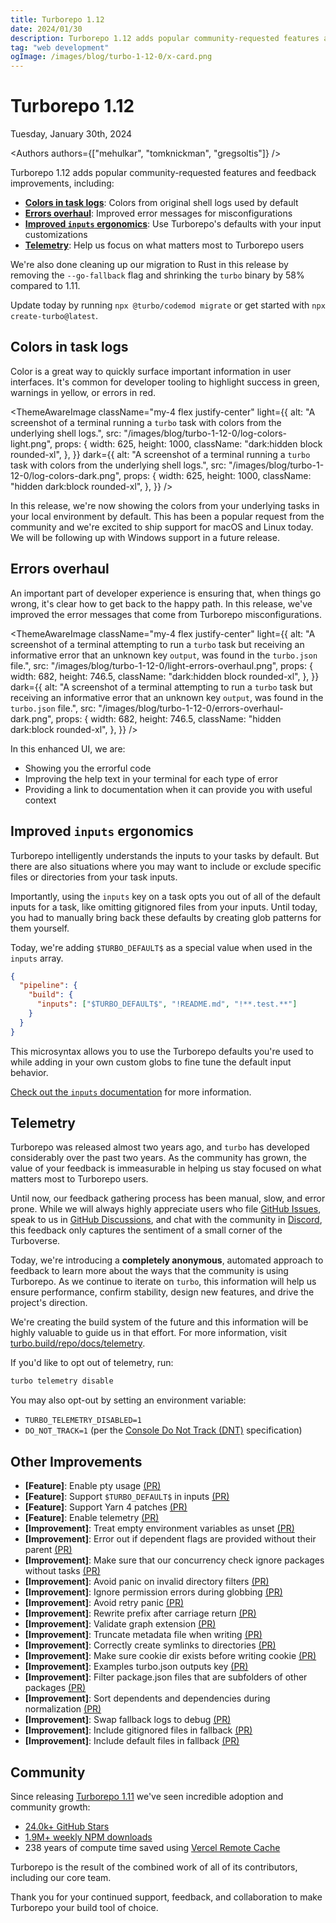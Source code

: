 ```yaml
---
title: Turborepo 1.12
date: 2024/01/30
description: Turborepo 1.12 adds popular community-requested features and feedback improvements.
tag: "web development"
ogImage: /images/blog/turbo-1-12-0/x-card.png
---
```


# Turborepo 1.12


<Date>Tuesday, January 30th, 2024</Date>

<Authors authors={["mehulkar", "tomknickman", "gregsoltis"]} />

Turborepo 1.12 adds popular community-requested features and feedback improvements, including:

- [**Colors in task logs**](#colors-in-task-logs): Colors from original shell logs used by default
- [**Errors overhaul**](#errors-overhaul): Improved error messages for misconfigurations
- [**Improved `inputs` ergonomics**](#improved---inputs-ergonomics): Use Turborepo's defaults with your input customizations
- [**Telemetry**](#telemetry): Help us focus on what matters most to Turborepo users

We're also done cleaning up our migration to Rust in this release by removing the `--go-fallback` flag and shrinking the `turbo` binary by 58% compared to 1.11.

Update today by running `npx @turbo/codemod migrate` or get started with `npx create-turbo@latest`.

## Colors in task logs

Color is a great way to quickly surface important information in user interfaces. It's common for developer tooling to highlight success in green, warnings in yellow, or errors in red.

<ThemeAwareImage
  className="my-4 flex justify-center"
  light={{
    alt: "A screenshot of a terminal running a `turbo` task with colors from the underlying shell logs.",
    src: "/images/blog/turbo-1-12-0/log-colors-light.png",
    props: {
      width: 625,
      height: 1000,
      className: "dark:hidden block rounded-xl",
    },
  }}
  dark={{
    alt: "A screenshot of a terminal running a `turbo` task with colors from the underlying shell logs.",
    src: "/images/blog/turbo-1-12-0/log-colors-dark.png",
    props: {
      width: 625,
      height: 1000,
      className: "hidden dark:block rounded-xl",
    },
  }}
/>

In this release, we're now showing the colors from your underlying tasks in your local environment by default. This has been a popular request from the community and we're excited to ship support for macOS and Linux today. We will be following up with Windows support in a future release.

## Errors overhaul

An important part of developer experience is ensuring that, when things go wrong, it's clear how to get back to the happy path. In this release, we've improved the error messages that come from Turborepo misconfigurations.

<ThemeAwareImage
  className="my-4 flex justify-center"
  light={{
    alt: "A screenshot of a terminal attempting to run a `turbo` task but receiving an informative error that an unknown key `output`, was found in the `turbo.json` file.",
    src: "/images/blog/turbo-1-12-0/light-errors-overhaul.png",
    props: {
      width: 682,
      height: 746.5,
      className: "dark:hidden block rounded-xl",
    },
  }}
  dark={{
    alt: "A screenshot of a terminal attempting to run a `turbo` task but receiving an informative error that an unknown key `output`, was found in the `turbo.json` file.",
    src: "/images/blog/turbo-1-12-0/errors-overhaul-dark.png",
    props: {
      width: 682,
      height: 746.5,
      className: "hidden dark:block rounded-xl",
    },
  }}
/>

In this enhanced UI, we are:

- Showing you the errorful code
- Improving the help text in your terminal for each type of error
- Providing a link to documentation when it can provide you with useful context

## Improved `inputs` ergonomics

Turborepo intelligently understands the inputs to your tasks by default. But there are also situations where you may want to include or exclude specific files or directories from your task inputs.

Importantly, using the `inputs` key on a task opts you out of all of the default inputs for a task, like omitting gitignored files from your inputs. Until today, you had to manually bring back these defaults by creating glob patterns for them yourself.

Today, we're adding `$TURBO_DEFAULT$` as a special value when used in the `inputs` array.

```json title="turbo.json"
{
  "pipeline": {
    "build": {
      "inputs": ["$TURBO_DEFAULT$", "!README.md", "!**.test.**"]
    }
  }
}
```

This microsyntax allows you to use the Turborepo defaults you're used to while adding in your own custom globs to fine tune the default input behavior.

[Check out the `inputs` documentation](/repo/docs/reference/configuration#inputs) for more information.

## Telemetry

Turborepo was released almost two years ago, and `turbo` has developed considerably over the past two years. As the community has grown, the value of your feedback is immeasurable in helping us stay focused on what matters most to Turborepo users.

Until now, our feedback gathering process has been manual, slow, and error prone. While we will always highly appreciate users who file [GitHub Issues](https://github.com/vercel/turbo/issues), speak to us in [GitHub Discussions](https://github.com/vercel/turbo/discussions), and chat with the community in [Discord](https://turbo.build/discord), this feedback only captures the sentiment of a small corner of the Turboverse.

Today, we're introducing a **completely anonymous**, automated approach to feedback to learn more about the ways that the community is using Turborepo. As we continue to iterate on `turbo`, this information will help us ensure performance, confirm stability, design new features, and drive the project's direction.

We're creating the build system of the future and this information will be highly valuable to guide us in that effort. For more information, visit [turbo.build/repo/docs/telemetry](https://turbo.build/repo/docs/telemetry).

If you'd like to opt out of telemetry, run:

```bash title="Terminal"
turbo telemetry disable
```

You may also opt-out by setting an environment variable:

- `TURBO_TELEMETRY_DISABLED=1`
- `DO_NOT_TRACK=1` (per the [Console Do Not Track (DNT)](https://consoledonottrack.com/) specification)

## Other Improvements

- **[Feature]**: Enable pty usage [(PR)](https://github.com/vercel/turbo/pull/7128)
- **[Feature]**: Support `$TURBO_DEFAULT$` in inputs [(PR)](https://github.com/vercel/turbo/pull/7113)
- **[Feature]**: Support Yarn 4 patches [(PR)](https://github.com/vercel/turbo/pull/6974)
- **[Feature]**: Enable telemetry [(PR)](https://github.com/vercel/turbo/pull/7122)
- **[Improvement]**: Treat empty environment variables as unset [(PR)](https://github.com/vercel/turbo/pull/6929)
- **[Improvement]**: Error out if dependent flags are provided without their parent [(PR)](https://github.com/vercel/turbo/pull/6780)
- **[Improvement]**: Make sure that our concurrency check ignore packages without tasks [(PR)](https://github.com/vercel/turbo/pull/6790)
- **[Improvement]**: Avoid panic on invalid directory filters [(PR)](https://github.com/vercel/turbo/pull/6955)
- **[Improvement]**: Ignore permission errors during globbing [(PR)](https://github.com/vercel/turbo/pull/6957)
- **[Improvement]**: Avoid retry panic [(PR)](https://github.com/vercel/turbo/pull/6926)
- **[Improvement]**: Rewrite prefix after carriage return [(PR)](https://github.com/vercel/turbo/pull/6989)
- **[Improvement]**: Validate graph extension [(PR)](https://github.com/vercel/turbo/pull/6995)
- **[Improvement]**: Truncate metadata file when writing [(PR)](https://github.com/vercel/turbo/pull/7016)
- **[Improvement]**: Correctly create symlinks to directories [(PR)](https://github.com/vercel/turbo/pull/6983)
- **[Improvement]**: Make sure cookie dir exists before writing cookie [(PR)](https://github.com/vercel/turbo/pull/7015)
- **[Improvement]**: Examples turbo.json outputs key [(PR)](https://github.com/vercel/turbo/pull/7071)
- **[Improvement]**: Filter package.json files that are subfolders of other packages [(PR)](https://github.com/vercel/turbo/pull/7025)
- **[Improvement]**: Sort dependents and dependencies during normalization [(PR)](https://github.com/vercel/turbo/pull/7018)
- **[Improvement]**: Swap fallback logs to debug [(PR)](https://github.com/vercel/turbo/pull/7102)
- **[Improvement]**: Include gitignored files in fallback [(PR)](https://github.com/vercel/turbo/pull/7105)
- **[Improvement]**: Include default files in fallback [(PR)](https://github.com/vercel/turbo/pull/7106)

## Community

Since releasing [Turborepo 1.11](/blog/turbo-1-11-0) we've seen incredible adoption and community growth:

- [24.0k+ GitHub Stars](https://github.com/vercel/turbo)
- [1.9M+ weekly NPM downloads](https://www.npmjs.com/package/turbo)
- 238 years of compute time saved using [Vercel Remote Cache](https://vercel.com/docs/concepts/monorepos/remote-caching)

Turborepo is the result of the combined work of all of its contributors, including our core team.

Thank you for your continued support, feedback, and collaboration to make Turborepo your build tool of choice.
